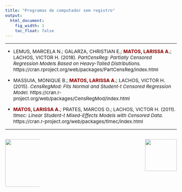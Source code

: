 ```yaml
---
title: "Programas de computador sem registro"
output:
  html_document:
    fig_width: 1
    toc_float: false
---
```


<style type="text/css">
.nav.navbar-nav.navbar-right a {
    color: black;
}
.navbar {
  background-color:maroon;
  border-color:black;
  icon-color:white;
}
.navbar-brand {
color:black!important;
}
body{ /* Normal  */
      font-size: 15px;
  }
h1.title {
  font-size: 30px;
}
h3 { /* Header 3 */
  font-size: 24px;
  color: DarkRed;
}
</style>

<style>
a:link {
    color: darkred;
}
a:visited {
    color: blue;
}
a:hover {
    color: blue;
}
.column-f1{
  float: left;
  width: 20%;
  text-align: left;
}
.column-f2{
  float: right;
  width: 20%;
  text-align: right;
}
</style>

---- 


- LEMUS, MARCELA N.; GALARZA, CHRISTIAN E.; <span style="color:darkred"> **MATOS, LARISSA A.**</span>; LACHOS, VICTOR H. (2018). *PartCensReg: Partially Censored Regression Models Based on Heavy-Tailed Distributions.* https://cran.rproject.org/web/packages/PartCensReg/index.html
</br>

- MASSUIA, MONIQUE B.; <span style="color:darkred"> **MATOS, LARISSA A.**</span>; LACHOS, VICTOR H. (2015). *CensRegMod: Fits Normal and Student-t Censored Regression Model.*
https://cran.r-project.org/web/packages/CensRegMod/index.html
</br>

- <span style="color:darkred"> **MATOS, LARISSA A.**</span>; PRATES, MARCOS O.; LACHOS, VICTOR H. (2011). *tlmec: Linear Student-t Mixed-Effects Models with Censored Data.* https://cran.r-project.org/web/packages/tlmec/index.html
</br>

----

<div id="footer">
<p>
<div class="column-f1">
![](imagens/logo-unicamp1.png){width=150px}
</div>
<div class="column-f2">
![](imagens/logoimecc1.png){width=100px}
</div>
</p>
</div>